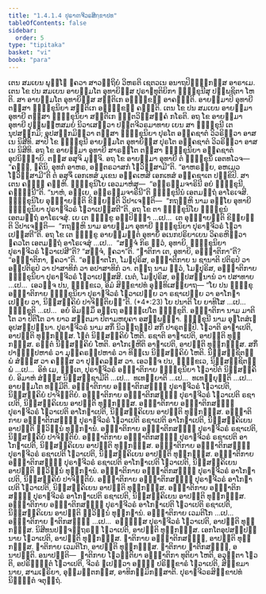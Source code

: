 ```yaml
---
title: "1.4.1.4 ປຸຣາຓຈີວຣສິກ຺ຂາປທ"
tableOfContents: false
sidebar:
  order: 5
type: "tipitaka"
basket: "vi"
book: "para"
---
```



<DynamicBreadcrumb />

<Division number="503" book="para">

<Paragraph number="1941" book="para">
ເຕນ ສມເຍນ ພຸທ຺ໂຘ ຠຄວາ ສາວຕ຺ຖິຍໍ ວິຫຣຕິ ເຊຕວເນ ອນາຖປິຓ຺ຑິກສ຺ສ ອາຣາເມ. ເຕນ ໂຂ ປນ ສມເຍນ ອາຍສ຺ມໂຕ ອຸທາຍິສ຺ສ ປຸຣາຓທຸຕິຍິກາ ຠິກ຺ຂຸນີສຸ ປພ຺ພຊິຕາ ໂຫຕິ. ສາ ອາຍສ຺ມໂຕ ອຸທາຍິສ຺ສ ສນ຺ຕິເກ ອຠິກ຺ຂຓໍ ອາຄຈ຺ຉຕິ. ອາຍສ຺ມາປິ ອຸທາຍີ ຕສ຺ສາ ຠິກ຺ຂຸນິຍາ ສນ຺ຕິເກ ອຠິກ຺ຂຓໍ ຄຈ຺ຉຕິ. ເຕນ ໂຂ ປນ ສມເຍນ ອາຍສ຺ມາ ອຸທາຍີ ຕສ຺ສາ ຠິກ຺ຂຸນິຍາ ສນ຺ຕິເກ ຠຕ຺ຕວິສ຺ສຄ຺ຄໍ ກໂຣຕິ.
</Paragraph>

<Paragraph number="1942" book="para">
ອຖ ໂຂ ອາຍສ຺ມາ ອຸທາຍີ ປຸພ຺ພຓ຺ຫສມຍໍ ນິວາເສຕ຺ວາ ປຕ຺ຕຈີວຣມາທາຍ ເຍນ ສາ ຠິກ຺ຂຸນີ ເຕນຸປສງ຺ກມິ; ອຸປສງ຺ກມິຕ຺ວາ ຕສ຺ສາ ຠິກ຺ຂຸນິຍາ ປຸຣໂຕ ອງ຺ຄຊາຕໍ ວິວຣິຕ຺ວາ ອາສເນ ນິສີທິ. ສາປິ ໂຂ ຠິກ຺ຂຸນີ ອາຍສ຺ມໂຕ ອຸທາຍິສ຺ສ ປຸຣໂຕ ອງ຺ຄຊາຕໍ ວິວຣິຕ຺ວາ ອາສເນ ນິສີທິ. ອຖ ໂຂ ອາຍສ຺ມາ ອຸທາຍີ ສາຣຕ຺ໂຕ ຕສ຺ສາ ຠິກ຺ຂຸນິຍາ ອງ຺ຄຊາຕໍ ອຸປນິຊ຺ຌາຍິ. ຕສ຺ສ ອສຸຈິ ມຸຈ຺ຈິ. ອຖ ໂຂ ອາຍສ຺ມາ ອຸທາຍີ ຕໍ ຠິກ຺ຂຸນິໍ ເອຕທໂວຈ—  “ຄຈ຺ຉ, ຠຄິນິ, ອຸທກໍ ອາຫຣ, ອນ຺ຕຣວາສກໍ ໂຘວິສ຺ສາມີ”ຕິ. “ອາຫຣຍ຺ຍ, ອຫເມວ ໂຘວິສ຺ສາມີ”ຕິ ຕໍ ອສຸຈິໍ ເອກເທສໍ ມຸເຂນ ອຄ຺ຄເຫສິ ເອກເທສໍ ອງ຺ຄຊາເຕ ປກ຺ຂິປິ. ສາ ເຕນ ຄພ຺ຠໍ ຄຓ຺ຫິ. ຠິກ຺ຂຸນິໂຍ ເອວມາຫໍສຸ—  “ອພ຺ຣຫ຺ມຈາຣິນີ ອຍໍ ຠິກ຺ຂຸນີ, ຄພ຺ຠິນີ”ຕິ. “ນາຫໍ, ອຍ຺ເຍ, ອພ຺ຣຫ຺ມຈາຣິນີ”ຕິ ຠິກ຺ຂຸນີນໍ ເອຕມຕ຺ຖໍ ອາໂຣເຈສິ. ຠິກ຺ຂຸນິໂຍ ອຸຊ຺ຌາຍນ຺ຕິ ຂິຍ຺ຍນ຺ຕິ ວິປາເຈນ຺ຕິ—  “ກຖຎ຺ຫິ ນາມ ອຍ຺ໂຍ ອຸທາຍີ ຠິກ຺ຂຸນິຍາ ປຸຣາຓຈີວຣໍ ໂຘວາເປສ຺ສຕີ”ຕິ. ອຖ ໂຂ ຕາ ຠິກ຺ຂຸນິໂຍ ຠິກ຺ຂູນໍ ເອຕມຕ຺ຖໍ ອາໂຣເຈສຸໍ. ເຍ ເຕ ຠິກ຺ຂູ ອປ຺ປິຈ຺ຉາ …ເປ…  ເຕ ອຸຊ຺ຌາຍນ຺ຕິ ຂິຍ຺ຍນ຺ຕິ ວິປາເຈນ຺ຕິ—  “ກຖຎ຺ຫິ ນາມ ອາຍສ຺ມາ ອຸທາຍີ ຠິກ຺ຂຸນິຍາ ປຸຣາຓຈີວຣໍ ໂຘວາເປສ຺ສຕີ”ຕິ.
</Paragraph>

<Paragraph number="1943" book="para">
ອຖ ໂຂ ເຕ ຠິກ຺ຂູ ອາຍສ຺ມນ຺ຕໍ ອຸທາຍິໍ ອເນກປຣິຍາເຍນ ວິຄຣຫິຕ຺ວາ ຠຄວໂຕ ເອຕມຕ຺ຖໍ ອາໂຣເຈສຸໍ …ເປ…  “ສຈ຺ຈໍ ກິຣ ຕ຺ວໍ, ອຸທາຍິ, ຠິກ຺ຂຸນິຍາ ປຸຣາຓຈີວຣໍ ໂຘວາເປສີ”ຕິ? “ສຈ຺ຈໍ, ຠຄວາ”ຕິ. “ຎາຕິກາ ເຕ, ອຸທາຍິ, ອຎ຺ຎາຕິກາ”ຕິ? “ອຎ຺ຎາຕິກາ, ຠຄວາ”ຕິ. “ອຎ຺ຎາຕໂກ, ໂມຆປຸຣິສ, ອຎ຺ຎາຕິກາຍ ນ ຊານາຕິ ປຕິຣູປໍ ວາ ອປ຺ປຕິຣູປໍ ວາ ປາສາທິກໍ ວາ ອປາສາທິກໍ ວາ. ຕຕ຺ຖ ນາມ ຕ຺ວໍ, ໂມຆປຸຣິສ, ອຎ຺ຎາຕິກາຍ ຠິກ຺ຂຸນິຍາ ປຸຣາຓຈີວຣໍ ໂຘວາເປສ຺ສສິ. ເນຕໍ, ໂມຆປຸຣິສ, ອປ຺ປສນ຺ນານໍ ວາ ປສາທາຍ …ເປ…  ເອວຎ຺ຈ ປນ, ຠິກ຺ຂເວ, ອິມໍ ສິກ຺ຂາປທໍ ອຸທ຺ທິເສຍ຺ຍາຖ—
</Paragraph>

</Division>
<Division number="504" book="para">

<Paragraph number="1944" book="para">
<Emphasis>“ໂຍ ປນ ຠິກ຺ຂຸ ອຎ຺ຎາຕິກາຍ ຠິກ຺ຂຸນິຍາ ປຸຣາຓຈີວຣໍ ໂຘວາເປຍ຺ຍ ວາ ຣຊາເປຍ຺ຍ ວາ ອາໂກຏາເປຍ຺ຍ ວາ, ນິສ຺ສຄ຺ຄິຍໍ ປາຈິຕ຺ຕິຍນ຺”</Emphasis>ຕິ. (*4*:<Emphasis>23</Emphasis>)
</Paragraph>

</Division>
<Division number="505" book="para">

<Paragraph number="1945" book="para">
<Emphasis>ໂຍ ປນາ</Emphasis>ຕິ ໂຍ ຍາທິໂສ …ເປ…  <Emphasis>ຠິກ຺ຂູ</Emphasis>ຕິ …ເປ…  ອຍໍ ອິມສ຺ມິໍ ອຕ຺ເຖ ອຘິປ຺ເປໂຕ ຠິກ຺ຂູຕິ.
</Paragraph>

<Paragraph number="1946" book="para">
<Emphasis>ອຎ຺ຎາຕິກາ</Emphasis> ນາມ ມາຕິໂຕ ວາ ປິຕິໂຕ ວາ ຍາວ ສຕ຺ຕມາ ປິຕາມຫຍຸຄາ ອສມ຺ພທ຺ຘາ.
</Paragraph>

<Paragraph number="1947" book="para">
<Emphasis>ຠິກ຺ຂຸນີ</Emphasis> ນາມ ອຸຠໂຕສໍເຆ ອຸປສມ຺ປນ຺ນາ.
</Paragraph>

<Paragraph number="1948" book="para">
<Emphasis>ປຸຣາຓຈີວຣໍ</Emphasis> ນາມ ສກິໍ ນິວຕ຺ຖມ຺ປິ ສກິໍ ປາຣຸຕມ຺ປິ.
</Paragraph>

<Paragraph number="1949" book="para">
<Emphasis>ໂຘວາຕິ ອາຓາເປຕິ</Emphasis>, ອາປຕ຺ຕິ ທຸກ຺ກຏສ຺ສ. ໂຘຕໍ ນິສ຺ສຄ຺ຄິຍໍ ໂຫຕິ. <Emphasis>ຣຊາຕິ ອາຓາເປຕິ</Emphasis>, ອາປຕ຺ຕິ ທຸກ຺ກຏສ຺ສ. ຣຕ຺ຕໍ ນິສ຺ສຄ຺ຄິຍໍ ໂຫຕິ. <Emphasis>ອາໂກເຏຫີຕິ ອາຓາເປຕິ</Emphasis>, ອາປຕ຺ຕິ ທຸກ຺ກຏສ຺ສ. ສກິໍ ປາຓິປ຺ປຫາຣໍ ວາ ມຸຄ຺ຄຣປ຺ປຫາຣໍ ວາ ທິນ຺ເນ ນິສ຺ສຄ຺ຄິຍໍ ໂຫຕິ. ນິສ຺ສຊ຺ຊິຕພ຺ພໍ ສໍຆສ຺ສ ວາ ຄຓສ຺ສ ວາ ປຸຄ຺ຄລສ຺ສ ວາ. ເອວຎ຺ຈ ປນ, ຠິກ຺ຂເວ, ນິສ຺ສຊ຺ຊິຕພ຺ພໍ …ເປ…  ອິທໍ ເມ, ຠນ຺ເຕ, ປຸຣາຓຈີວຣໍ ອຎ຺ຎາຕິກາຍ ຠິກ຺ຂຸນິຍາ ໂຘວາປິຕໍ ນິສ຺ສຄ຺ຄິຍໍ. ອິມາຫໍ ສໍຆສ຺ສ ນິສ຺ສຊ຺ຊາມີຕິ …ເປ…  ທເທຍ຺ຍາຕິ …ເປ…  ທເທຍ຺ຍຸນ຺ຕິ …ເປ…  ອາຍສ຺ມໂຕ ທມ຺ມີຕິ.
</Paragraph>

</Division>
<Division number="506" book="para">

<Paragraph number="1950" book="para">
ອຎ຺ຎາຕິກາຍ ອຎ຺ຎາຕິກສຎ຺ຎີ ປຸຣາຓຈີວຣໍ ໂຘວາເປຕິ, ນິສ຺ສຄ຺ຄິຍໍ ປາຈິຕ຺ຕິຍໍ. ອຎ຺ຎາຕິກາຍ ອຎ຺ຎາຕິກສຎ຺ຎີ ປຸຣາຓຈີວຣໍ ໂຘວາເປຕິ ຣຊາເປຕິ, ນິສ຺ສຄ຺ຄິເຍນ ອາປຕ຺ຕິ ທຸກ຺ກຏສ຺ສ. ອຎ຺ຎາຕິກາຍ ອຎ຺ຎາຕິກສຎ຺ຎີ ປຸຣາຓຈີວຣໍ ໂຘວາເປຕິ ອາໂກຏາເປຕິ, ນິສ຺ສຄ຺ຄິເຍນ ອາປຕ຺ຕິ ທຸກ຺ກຏສ຺ສ. ອຎ຺ຎາຕິກາຍ ອຎ຺ຎາຕິກສຎ຺ຎີ ປຸຣາຓຈີວຣໍ ໂຘວາເປຕິ ຣຊາເປຕິ ອາໂກຏາເປຕິ, ນິສ຺ສຄ຺ຄິເຍນ ອາປຕ຺ຕິ ທ຺ວິນ຺ນໍ ທຸກ຺ກຏານໍ.
</Paragraph>

<Paragraph number="1951" book="para">
ອຎ຺ຎາຕິກາຍ ອຎ຺ຎາຕິກສຎ຺ຎີ ປຸຣາຓຈີວຣໍ ຣຊາເປຕິ, ນິສ຺ສຄ຺ຄິຍໍ ປາຈິຕ຺ຕິຍໍ. ອຎ຺ຎາຕິກາຍ ອຎ຺ຎາຕິກສຎ຺ຎີ ປຸຣາຓຈີວຣໍ ຣຊາເປຕິ ອາໂກຏາເປຕິ, ນິສ຺ສຄ຺ຄິເຍນ ອາປຕ຺ຕິ ທຸກ຺ກຏສ຺ສ. ອຎ຺ຎາຕິກາຍ ອຎ຺ຎາຕິກສຎ຺ຎີ ປຸຣາຓຈີວຣໍ ຣຊາເປຕິ ໂຘວາເປຕິ, ນິສ຺ສຄ຺ຄິເຍນ ອາປຕ຺ຕິ ທຸກ຺ກຏສ຺ສ. ອຎ຺ຎາຕິກາຍ ອຎ຺ຎາຕິກສຎ຺ຎີ ປຸຣາຓຈີວຣໍ ຣຊາເປຕິ ອາໂກຏາເປຕິ ໂຘວາເປຕິ, ນິສ຺ສຄ຺ຄິເຍນ ອາປຕ຺ຕິ ທ຺ວິນ຺ນໍ ທຸກ຺ກຏານໍ.
</Paragraph>

<Paragraph number="1952" book="para">
ອຎ຺ຎາຕິກາຍ ອຎ຺ຎາຕິກສຎ຺ຎີ ປຸຣາຓຈີວຣໍ ອາໂກຏາເປຕິ, ນິສ຺ສຄ຺ຄິຍໍ ປາຈິຕ຺ຕິຍໍ. ອຎ຺ຎາຕິກາຍ ອຎ຺ຎາຕິກສຎ຺ຎີ ປຸຣາຓຈີວຣໍ ອາໂກຏາເປຕິ ໂຘວາເປຕິ, ນິສ຺ສຄ຺ຄິເຍນ ອາປຕ຺ຕິ ທຸກ຺ກຏສ຺ສ. ອຎ຺ຎາຕິກາຍ ອຎ຺ຎາຕິກສຎ຺ຎີ ປຸຣາຓຈີວຣໍ ອາໂກຏາເປຕິ ຣຊາເປຕິ, ນິສ຺ສຄ຺ຄິເຍນ ອາປຕ຺ຕິ ທຸກ຺ກຏສ຺ສ. ອຎ຺ຎາຕິກາຍ ອຎ຺ຎາຕິກສຎ຺ຎີ ປຸຣາຓຈີວຣໍ ອາໂກຏາເປຕິ ໂຘວາເປຕິ ຣຊາເປຕິ, ນິສ຺ສຄ຺ຄິເຍນ ອາປຕ຺ຕິ ທ຺ວິນ຺ນໍ ທຸກ຺ກຏານໍ.
</Paragraph>

<Paragraph number="1953" book="para">
ອຎ຺ຎາຕິກາຍ ເວມຕິໂກ …ເປ…  ອຎ຺ຎາຕິກາຍ ຎາຕິກສຎ຺ຎີ …ເປ…  ອຎ຺ຎສ຺ສ ປຸຣາຓຈີວຣໍ ໂຘວາເປຕິ, ອາປຕ຺ຕິ ທຸກ຺ກຏສ຺ສ. ນິສີທນປຈ຺ຈຕ຺ຖຣຓໍ ໂຘວາເປຕິ, ອາປຕ຺ຕິ ທຸກ຺ກຏສ຺ສ. ເອກໂຕອຸປສມ຺ປນ຺ນາຍ ໂຘວາເປຕິ, ອາປຕ຺ຕິ ທຸກ຺ກຏສ຺ສ. ຎາຕິກາຍ ອຎ຺ຎາຕິກສຎ຺ຎີ, ອາປຕ຺ຕິ ທຸກ຺ກຏສ຺ສ. ຎາຕິກາຍ ເວມຕິໂກ, ອາປຕ຺ຕິ ທຸກ຺ກຏສ຺ສ. ຎາຕິກາຍ ຎາຕິກສຎ຺ຎີ, ອນາປຕ຺ຕິ.
</Paragraph>

</Division>
<Division number="507" book="para">

<Paragraph number="1954" book="para">
ອນາປຕ຺ຕິ—  ຎາຕິກາຍ ໂຘວນ຺ຕິຍາ ອຎ຺ຎາຕິກາ ທຸຕິຍາ ໂຫຕິ, ອວຸຕ຺ຕາ ໂຘວຕິ, ອປຣິຠຸຕ຺ຕໍ ໂຘວາເປຕິ, ຈີວຣໍ ຐເປຕ຺ວາ ອຎ຺ຎໍ ປຣິກ຺ຂາຣໍ ໂຘວາເປຕິ, ສິກ຺ຂມານາຍ, ສາມເຓຣິຍາ, ອຸມ຺ມຕ຺ຕກສ຺ສ, ອາທິກມ຺ມິກສ຺ສາຕິ.

</Paragraph>
</Division>

<Paragraph number="1955" type="center" book="para">
ປຸຣາຓຈີວຣສິກ຺ຂາປທໍ ນິຏ຺ຐິຕໍ ຈຕຸຕ຺ຖໍ.
</Paragraph>